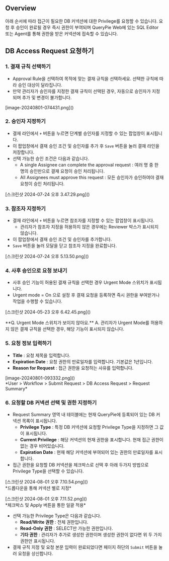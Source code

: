 
## Overview
아래 순서에 따라 접근이 필요한 DB 커넥션에 대한 Privilege를 요청할 수 있습니다. 요청 후 승인이 완료될 경우 즉시 권한이 부여되며 QueryPie Web에 있는 SQL Editor 또는 Agent를 통해 권한을 받은 커넥션에 접속할 수 있습니다.

## DB Access Request 요청하기
### 1. 결재 규칙 선택하기
* Approval Rule을 선택하여 목적에 맞는 결재 규칙을 선택하세요. 선택한 규칙에 따라 승인 대상이 달라집니다.
* 만약 관리자가 승인자를 지정한 결재 규칙이 선택된 경우, 자동으로 승인자가 지정되며 추가 및 변경이 불가합니다.

<p align="center">
<div>[image-20240801-074431.png]()</div>
</p>

### 2. 승인자 지정하기
* 결재 라인에서 `+` 버튼을 누르면 단계별 승인자를 지정할 수 있는 팝업창이 표시됩니다.
* 이 팝업창에서 결재 승인 조건 및 승인자를 추가 후 `Save` 버튼을 눌러 결재 라인을 저장합니다.
* 선택 가능한 승인 조건은 다음과 같습니다.
    * A single Assignee can complete the approval request : 여러 명 중 한 명의 승인만으로 결재 요청이 승인 처리됩니다.
    * All Assignees must approve this request : 모든 승인자가 승인하여야 결재 요청이 승인 처리됩니다.

<p align="center">
<div>[스크린샷 2024-07-24 오후 3.47.29.png]()</div>
</p>

### 3. 참조자 지정하기
* 결재 라인에서 `+` 버튼을 누르면 참조자를 지정할 수 있는 팝업창이 표시됩니다.
    * 관리자가 참조자 지정을 허용하지 않은 경우에는 Reviewer 박스가 표시되지 않습니다.
* 이 팝업창에서 결재 승인 조건 및 승인자를 추가합니다.
* `Save` 버튼을 눌러 모달을 닫고 참조자 지정을 완료합니다.

<p align="center">
<div>[스크린샷 2024-07-24 오후 5.13.50.png]()</div>
</p>

### 4. 사후 승인으로 요청 보내기
* 사후 승인 기능이 허용된 결재 규칙을 선택한 경우 Urgent Mode 스위치가 표시됩니다.
* Urgent mode = On 으로 설정 후 결재 요청을 등록하면 즉시 권한을 부여받거나 작업을 수행할 수 있습니다.

<p align="center">
<div>[스크린샷 2024-05-23 오후 6.42.45.png]()</div>
</p>

<Callout type="important">
**Q. Urgent Mode 스위치가 보이지 않아요.** 
A. 관리자가 Urgent Mode를 허용하지 않은 결재 규칙을 선택한 경우, 해당 기능이 표시되지 않습니다. 
</Callout>

### 5. 요청 정보 입력하기
* **Title**  : 요청 제목을 입력합니다.
* **Expiration Date**  : 요청 권한의 만료일자를 입력합니다. 기본값은 1년입니다.
* **Reason for Request**  : 접근 권한을 요청하는 사유를 입력합니다.

<p align="center">
<div>[image-20240801-093332.png]()</div>
*User &gt; Workflow &gt; Submit Request &gt; DB Access Request &gt; Request Summary*
</p>

### 6. 요청할 DB 커넥션 선택 및 권한 지정하기
* Request Summary 영역 내 테이블에는 현재 QueryPie에 등록되어 있는 DB 커넥션 목록이 표시됩니다.
    * **Privilege Type**  : 특정 DB 커넥션에 요청할 Privilege Type을 지정하면 그 값이 표시됩니다.
    * **Current Privilege**  : 해당 커넥션의 현재 권한을 표시합니다. 현재 접근 권한이 없는 경우 비어있습니다.
    * **Expiration Date**  : 현재 해당 커넥션에 부여되어 있는 권한의 만료일자를 표시합니다.
* 접근 권한을 요청할 DB 커넥션을 체크박스로 선택 후 아래 두가지 방법으로 Privilege Type을 선택할 수 있습니다.

<p align="center">
<div>[스크린샷 2024-08-01 오후 7.10.54.png]()</div>
*드롭다운을 통해 커넥션 별로 지정*
</p>

<p align="center">
<div>[스크린샷 2024-08-01 오후 7.11.52.png]()</div>
*체크박스 및 Apply 버튼을 통한 일괄 적용*
</p>

* 선택 가능한 Privilege Type은 다음과 같습니다.
    * **Read/Write 권한**  : 전체 권한입니다.
    * **Read-Only 권한**  : SELECT만 가능한 권한입니다.
    * **기타 권한**  : 관리자가 추가로 생성한 권한이며 생성한 권한이 없다면 위 두 가지 권한만 표시됩니다.
* 결재 규칙 지정 및 요청 본문 입력이 완료되었다면 페이지 하단의 `Submit` 버튼을 눌러 요청을 상신합니다.
